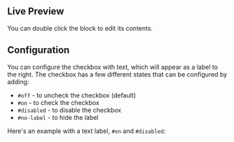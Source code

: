 
## Live Preview

You can double click the block to edit its contents.

<InteractiveBlockPreview blockId={checkboxSymbolId} />

## Configuration

You can configure the checkbox with text, which will appear as a label to the
right. The checkbox has a few different states that can be configured by adding:

- `#off` - to uncheck the checkbox (default)
- `#on` - to check the checkbox
- `#disabled` - to disable the checkbox
- `#no-label` - to hide the label

Here's an example with a text label, `#on` and `#disabled`:

<InteractiveBlockPreview
  blockId={checkboxSymbolId}
  blockText="Enable daily notifications #on #disabled"
/>
